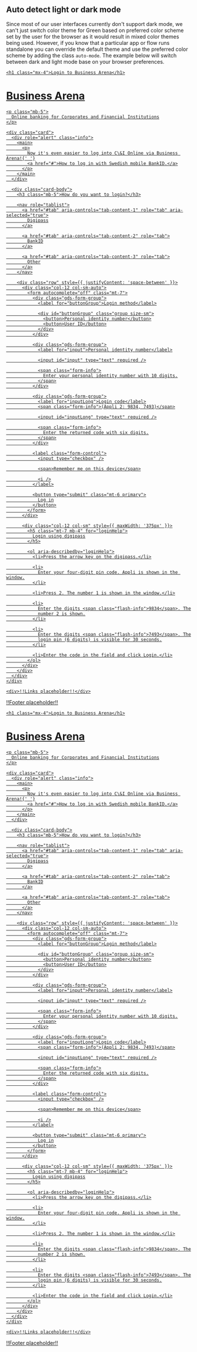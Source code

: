 
<Meta title="Use cases/Dark mode/Use preferred color scheme" />

## Auto detect light or dark mode

Since most of our user interfaces currently don't support dark mode, we can't just switch color theme for Green based on preferred color scheme set by the user for the browser as it would result in mixed color themes being used.
However, if you know that a particular app or flow runs standalone you can override the default theme and use the preferred color scheme by adding the class `auto-mode`. The example below will switch between dark and light mode base on your browser preferences.

<main class="auto-mode bg-color">
  <nav role="navigation" class="bg-dark">
    <a aria-label="Open seb.se in new tab" href="http://www.seb.se" target="_blank" class="brand" />

    <h1 class="mx-4">Login to Business Arena</h1>
  </nav>

  <div class="mx-auto my-6" style={{ maxWidth: '768px', marginLeft: 'auto', marginRight: 'auto' }}>
    <h1>Business Arena</h1>

    <p class="mb-5">
      Online banking for Corporates and Financial Institutions
    </p>

    <div class="card">
      <div role="alert" class="info">
        <main>
          <p>
            Now it's even easier to log into C\&I Online via Business Arena!{' '}
            <a href="#">How to log in with Swedish mobile BankID.</a>
          </p>
        </main>
      </div>

      <div class="card-body">
        <h3 class="mb-5">How do you want to login?</h3>

        <nav role="tablist">
          <a href="#tab" aria-controls="tab-content-1" role="tab" aria-selected="true">
            Digipass
          </a>

          <a href="#tab" aria-controls="tab-content-2" role="tab">
            BankID
          </a>

          <a href="#tab" aria-controls="tab-content-3" role="tab">
            Other
          </a>
        </nav>

        <div class="row" style={{ justifyContent: 'space-between' }}>
          <div class="col-12 col-sm-auto">
            <form autocomplete="off" class="mt-7">
              <div class="gds-form-group">
                <label for="buttonGroup">Login method</label>

                <div id="buttonGroup" class="group size-sm">
                  <button>Personal identity number</button>
                  <button>User ID</button>
                </div>
              </div>

              <div class="gds-form-group">
                <label for="input">Personal identity number</label>

                <input id="input" type="text" required />

                <span class="form-info">
                  Enter your personal identity number with 10 digits.
                </span>
              </div>

              <div class="gds-form-group">
                <label for="inputLong">Login code</label>
                <span class="form-info">(Appli 2: 9834, 7493)</span>

                <input id="inputLong" type="text" required />

                <span class="form-info">
                  Enter the returned code with six digits.
                </span>
              </div>

              <label class="form-control">
                <input type="checkbox" />

                <span>Remember me on this device</span>

                <i />
              </label>

              <button type="submit" class="mt-6 primary">
                Log in
              </button>
            </form>
          </div>

          <div class="col-12 col-sm" style={{ maxWidth: '375px' }}>
            <h5 class="mt-7 mb-4" for="loginHelp">
              Login using digipass
            </h5>

            <ol aria-describedby="loginHelp">
              <li>Press the arrow key on the digipass.</li>

              <li>
                Enter your four-digit pin code. Appli is shown in the window.
              </li>

              <li>Press 2. The number 1 is shown in the window.</li>

              <li>
                Enter the digits <span class="flash-info">9834</span>. The
                number 2 is shown.
              </li>

              <li>
                Enter the digits <span class="flash-info">7493</span>. The
                login pin (6 digits) is visible for 30 seconds.
              </li>

              <li>Enter the code in the field and click Login.</li>
            </ol>
          </div>
        </div>
      </div>
    </div>

    <div>!!Links placeholder!!</div>
  </div>

  <div>!!Footer placeholder!!</div>
</main>

<main class="light-mode bg-color">
  <nav role="navigation" class="bg-dark">
    <a aria-label="Open seb.se in new tab" href="http://www.seb.se" target="_blank" class="brand" />

    <h1 class="mx-4">Login to Business Arena</h1>
  </nav>

  <div class="mx-auto my-6" style={{ maxWidth: '768px', marginLeft: 'auto', marginRight: 'auto' }}>
    <h1>Business Arena</h1>

    <p class="mb-5">
      Online banking for Corporates and Financial Institutions
    </p>

    <div class="card">
      <div role="alert" class="info">
        <main>
          <p>
            Now it's even easier to log into C\&I Online via Business Arena!{' '}
            <a href="#">How to log in with Swedish mobile BankID.</a>
          </p>
        </main>
      </div>

      <div class="card-body">
        <h3 class="mb-5">How do you want to login?</h3>

        <nav role="tablist">
          <a href="#tab" aria-controls="tab-content-1" role="tab" aria-selected="true">
            Digipass
          </a>

          <a href="#tab" aria-controls="tab-content-2" role="tab">
            BankID
          </a>

          <a href="#tab" aria-controls="tab-content-3" role="tab">
            Other
          </a>
        </nav>

        <div class="row" style={{ justifyContent: 'space-between' }}>
          <div class="col-12 col-sm-auto">
            <form autocomplete="off" class="mt-7">
              <div class="gds-form-group">
                <label for="buttonGroup">Login method</label>

                <div id="buttonGroup" class="group size-sm">
                  <button>Personal identity number</button>
                  <button>User ID</button>
                </div>
              </div>

              <div class="gds-form-group">
                <label for="input">Personal identity number</label>

                <input id="input" type="text" required />

                <span class="form-info">
                  Enter your personal identity number with 10 digits.
                </span>
              </div>

              <div class="gds-form-group">
                <label for="inputLong">Login code</label>
                <span class="form-info">(Appli 2: 9834, 7493)</span>

                <input id="inputLong" type="text" required />

                <span class="form-info">
                  Enter the returned code with six digits.
                </span>
              </div>

              <label class="form-control">
                <input type="checkbox" />

                <span>Remember me on this device</span>

                <i />
              </label>

              <button type="submit" class="mt-6 primary">
                Log in
              </button>
            </form>
          </div>

          <div class="col-12 col-sm" style={{ maxWidth: '375px' }}>
            <h5 class="mt-7 mb-4" for="loginHelp">
              Login using digipass
            </h5>

            <ol aria-describedby="loginHelp">
              <li>Press the arrow key on the digipass.</li>

              <li>
                Enter your four-digit pin code. Appli is shown in the window.
              </li>

              <li>Press 2. The number 1 is shown in the window.</li>

              <li>
                Enter the digits <span class="flash-info">9834</span>. The
                number 2 is shown.
              </li>

              <li>
                Enter the digits <span class="flash-info">7493</span>. The
                login pin (6 digits) is visible for 30 seconds.
              </li>

              <li>Enter the code in the field and click Login.</li>
            </ol>
          </div>
        </div>
      </div>
    </div>

    <div>!!Links placeholder!!</div>
  </div>

  <div>!!Footer placeholder!!</div>
</main>
